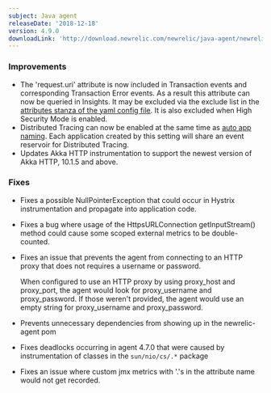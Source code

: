 ```yaml
---
subject: Java agent
releaseDate: '2018-12-18'
version: 4.9.0
downloadLink: 'http://download.newrelic.com/newrelic/java-agent/newrelic-agent/4.9.0/'
---
```


### Improvements

* The 'request.uri' attribute is now included in Transaction events and corresponding Transaction Error events. As a result this attribute can now be queried in Insights. It may be excluded via the exclude list in the [attributes stanza of the yaml config file](https://docs.newrelic.com/docs/agents/java-agent/attributes/enabling-disabling-attributes-java). It is also excluded when High Security Mode is enabled.
* Distributed Tracing can now be enabled at the same time as [auto app naming](https://docs.newrelic.com/docs/agents/java-agent/configuration/automatic-application-naming). Each application created by this setting will share an event reservoir for Distributed Tracing.
* Updates Akka HTTP instrumentation to support the newest version of Akka HTTP, 10.1.5 and above.

### Fixes

* Fixes a possible NullPointerException that could occur in Hystrix instrumentation and propagate into application code.
* Fixes a bug where usage of the HttpsURLConnection getInputStream() method could cause some scoped external metrics to be double-counted.
* Fixes an issue that prevents the agent from connecting to an HTTP proxy that does not requires a username or password.

  When configured to use an HTTP proxy by using proxy_host and proxy_port, the agent would look for proxy_username and proxy_password. If those weren't provided, the agent would use an empty string for proxy_username and proxy_password.
* Prevents unnecessary dependencies from showing up in the newrelic-agent pom
* Fixes deadlocks occurring in agent 4.7.0 that were caused by instrumentation of classes in the `sun/nio/cs/.*` package
* Fixes an issue where custom jmx metrics with '.'s in the attribute name would not get recorded.
